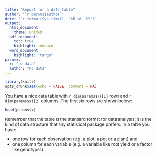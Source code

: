 ```yaml
---
title: "Report for a data table"
author: '`r params$author`'
date: '`r format(Sys.time(), "%B %d, %Y")`'
output: 
  html_document:
    theme: united
  pdf_document:
    toc: true
    highlight: zenburn
  word_document:
    highlight: "tango"
params: 
  x: "no data"
  author: "no data"
---
```


```r
library(knitr)
opts_chunk$set(echo = FALSE, comment = NA)
```

You have a nice data table with `r dim(params$x)[1]` rows and `r dim(params$x)[2]` columns. The first six rows are shown below:
```r
head(params$x)
```
Remember that the table is the standard format for data analysis; it is the kind of data structure that any statistical package prefers. In a table you have:

* one row for each observation (e.g. a plot, a pot or a plant) and
* one column for each variable (e.g. a variable like root yield or a factor like genotypes).

